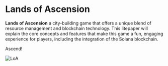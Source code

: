 # Lands of Ascension

**Lands of Ascension** a city-building game that offers a unique blend of resource management and blockchain technology. This litepaper will explain the core concepts and features that make this game a fun, engaging experience for players, including the integration of the Solana blockchain.

Ascend!

![LoA](https://cdn.discordapp.com/attachments/939309405227339776/1157077674280353822/LoA_logo.png)
